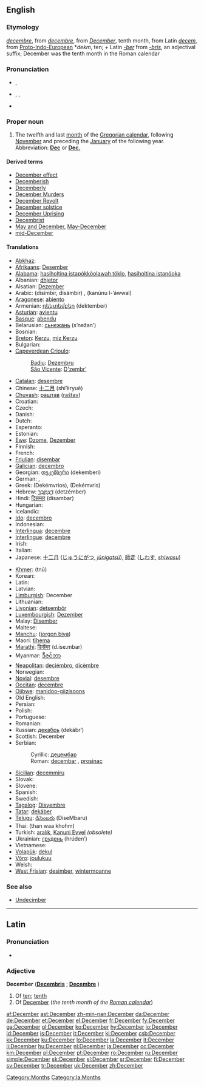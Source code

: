 {{also|december}}
==English==

===Etymology===
{{ME.}} ''[[decembre#Middle English|decembre]]'', from {{OF.}} ''[[decembre#Old French|decembre]]'', from {{L.}} ''[[December#Latin|December]]'', tenth month, from Latin ''[[decem]]'', from [[Proto-Indo-European]] *''dekm'', ten; + Latin ''[[-ber]]'' from ''[[-bris]]'', an adjectival suffix; December was the tenth month in the Roman calendar

===Pronunciation===
* {{a|UK}} {{IPA|/dɪˈsɛm.bə(ɹ)/}}, {{SAMPA|/dI"sEm.b@(r)/}}
* {{a|US}} {{enPR|dĭ-sĕmʹbər}}, {{IPA|/dɪˈsɛm.bɚ/}}, {{SAMPA|/dI"sEm.b@`/}}
* {{audio|en-us-December.ogg|Audio (US)}}
*: {{rhymes|ɛmbə(r)}}

===Proper noun===
{{en-proper noun|s|-}}

# The twelfth and last [[month]] of the [[Gregorian calendar]], following [[November]] and preceding the [[January]] of the following year. Abbreviation: '''[[Dec]]''' or '''[[Dec.]]'''

====Derived terms====
* [[December effect]]
* [[Decemberish]]
* [[Decemberly]]
* [[w:Decembermoorden|December Murders]]
* [[w:December Revolt|December Revolt]]
* [[December solstice]]
* [[w:December Revolt|December Uprising]]
* [[Decembrist]]
* [[May and December]], [[May-December]]
* [[mid-December]]

====Translations====
{{trans-top|twelfth month of the Gregorian calendar}}
* [[Abkhaz]]: {{Cyrl|[[ҧхынҷкәын]]}} {{IPAchar|(ṗĥənč̤kwən)}}
* [[Afrikaans]]: [[Desember]]
* [[Alabama]]: [[hasiholtina istapókkòolawah tóklo]], [[hasiholtina istanóoka]]
* Albanian: [[dhjetor]]
* Alsatian: [[Dezember]] {{m}}
* Arabic: {{Arab|[[ديسمبر|دِيسمْبِر]]}} (disímbir, disámbir) {{m}}, {{Arab|[[كانون الاول|کانونُ الأوّلُ]]}} (kanūnu l-’áwwal) {{m}}
* [[Aragonese]]: [[abiento]] {{m}}
* Armenian: [[դեկտեմբեր]] (dektember)
* [[Asturian]]: [[avientu]] {{m}}
* [[Basque]]: [[abendu]]
* Belarusian: [[сьнежань]] (s’nežan’)
* Bosnian: {{t-|bs|decembar|m}}
* [[Breton]]: [[Kerzu]], [[miz Kerzu]]
* Bulgarian: {{t+|bg|декември|m|tr=dekémvri|sc=Cyrl}}
* [[Capeverdean Crioulo]]:
*: [[Badiu]]: [[Dezembru]] {{m}}
*: [[São Vicente]]: [[D'zembr']] {{m}}
* [[Catalan]]: [[desembre]] {{m}}
* Chinese: [[十二月]] (shí’èryuè)
* [[Chuvash]]: [[раштав]] ([[raštav]])
* Croatian: {{t-|hr|prosinac|m}}
* Czech: {{t-|cs|prosinec|m}}
* Danish: {{t+|da|december}}
* Dutch: {{t+|nl|december|m}}
* Esperanto: {{t+|eo|decembro|xs=Esperanto}}
* Estonian: {{t+|et|detsember}}
* [[Ewe]]: [[Dzome]], [[Dezember]]
* Finnish: {{t+|fi|joulukuu}}
* French: {{t+|fr|décembre|m}}
* [[Friulian]]: [[disembar]] {{m}}
* [[Galician]]: [[decembro]] {{m}}
* Georgian: [[დეკემბერი]] (dekemberi)
* German: {{t+|de|Dezember|m}}, {{t+|de|Julmond|m}}
* Greek: {{t+|el|Δεκέμβριος|m|sc=Grek}} (Dekémvrios), {{t+|el|Δεκέμβρης|m|sc=Grek}} (Dekémvris)
* Hebrew: [[דצמבר|דֶּצֶמְבֶּר]] (detzémber)
* Hindi: [[दिसम्बर]] (disambar)
* Hungarian: {{t+|hu|december}}
* Icelandic: {{t+|is|desember|m}}
* [[Ido]]: [[decembro]]
* Indonesian: {{t+|id|Desember|xs=Indonesian}}
* [[Interlingua]]: [[decembre]]
* [[Interlingue]]: [[decembre]]
* Irish: {{t+|ga|Nollaig|xs=Irish}}
* Italian: {{t+|it|dicembre|m}}
* Japanese: [[十二月]] ([[じゅうにがつ]], ''[[jūnigatsú]]''), [[師走]] ([[しわす]], ''[[shiwasu]]'')
{{trans-mid}}
* [[Khmer]]: {{Khmr|[[ធ្នូ]]}} (tnū)
* Korean: {{t+|ko|십이월|sibiwol|sc=KOchar}}
* Latin: {{t+|la|December|m}}
* Latvian: {{t+|lv|decembris|m|xs=Latvian}}
* [[Limburgish]]: December {{m}}
* Lithuanian: {{t+|lt|gruodis|m|xs=Lithuanian}}
* [[Livonian]]: [[detsembõr]]
* [[Luxembourgish]]: [[Dezember]] {{m}}
* Malay: [[Disember]]
* Maltese: {{t-|mt|Diċembru|xs=Maltese}}
* [[Manchu]]: ([[jorgon biya]])
* Maori: [[tïhema]]
* [[Marathi]]: [[डिसेंबर]] (d.ise.mbar)
* Myanmar: [[ဒီဇင်ဘာ]] {{IPAchar|(dizĩbha)}}
* [[Neapolitan]]: [[deciémbro]], [[dicèmbre]]
* Norwegian: {{t+|no|desember}}
* [[Novial]]: [[desembre]]
* [[Occitan]]: [[decembre]] {{m}}
* [[Ojibwe]]: [[manidoo-giizisoons]]
* Old English: {{t-|ang|ærra geola|m|alt=ǣrra ġēola|xs=Old English}}
* Persian: {{t-|fa|دسامبر|tr=desâmbr|sc=fa-Arab|xs=Persian}}
* Polish: {{t+|pl|grudzień|m}}
* Portuguese: {{t+|pt|dezembro|m}}
* Romanian: {{t+|ro|decembrie}}
* Russian: [[декабрь]] (dekábr’) {{m}}
* Scottish: December
* Serbian:
*: Cyrillic: [[децембар#Serbian|децембар]] {{m}}
*: Roman: [[decembar#Serbian|decembar]] {{m}}, [[prosinac]] {{m}}
* [[Sicilian]]: [[decemmiru]] {{m}}
* Slovak: {{t+|sk|december|m}}
* Slovene: {{t+|sl|december|m}}
* Spanish: {{t+|es|diciembre|m}}
* Swedish: {{t+|sv|december}}
* [[Tagalog]]: [[Disyembre]]
* [[Tatar]]: [[dekäber]]
* [[Telugu]]: [[డిసెంబరు]] (DiseMbaru)
* Thai: {{Thai|[[ธันวาคม]]}} (than waa khohm)
* Turkish: [[aralık]], [[Kanuni Evvel]] ''(obsolete)''
* Ukrainian: [[грудень]] (hrúden’)
* Vietnamese: {{t+|vi|tháng mười|xs=Vietnamese}}
* [[Volapük]]: [[dekul]]
* [[Võro]]: [[joulukuu]]
* Welsh: {{t-|cy|Rhagfyr|m|xs=Welsh}}
* [[West Frisian]]: [[desimber]], [[wintermoanne]]
{{trans-bottom}}

===See also===
* [[Undecimber]]<!--see Wikipedia article-->

----

==Latin==

===Pronunciation===
* {{IPA|/dɛˈkɛːm.bɛr/}}

===Adjective===
'''December''' {{m}} ('''[[Decembris]]''' {{f}}; '''[[Decembre]]''' {{n}})

# Of [[ten]]; [[tenth]]
# Of [[#English|December]] (''the tenth month of the [[w:Roman calendar|Roman calendar]]'')

[[Category:Months]]
[[Category:la:Months]]

[[af:December]]
[[ast:December]]
[[zh-min-nan:December]]
[[da:December]]
[[de:December]]
[[et:December]]
[[el:December]]
[[fr:December]]
[[fy:December]]
[[ga:December]]
[[gl:December]]
[[ko:December]]
[[hy:December]]
[[io:December]]
[[id:December]]
[[is:December]]
[[it:December]]
[[kl:December]]
[[csb:December]]
[[kk:December]]
[[ku:December]]
[[lo:December]]
[[la:December]]
[[lt:December]]
[[li:December]]
[[hu:December]]
[[nl:December]]
[[ja:December]]
[[oc:December]]
[[km:December]]
[[pl:December]]
[[pt:December]]
[[ro:December]]
[[ru:December]]
[[simple:December]]
[[sk:December]]
[[sl:December]]
[[sr:December]]
[[fi:December]]
[[sv:December]]
[[tr:December]]
[[uk:December]]
[[zh:December]]